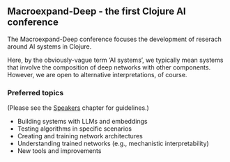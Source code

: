 ## Macroexpand-Deep - the first Clojure AI conference

The Macroexpand-Deep conference focuses the development of reserach around AI systems in Clojure.

Here, by the obviously-vague term 'AI systems', we typically mean systems that involve the composition of deep networks with other components. However, we are open to alternative interpretations, of course.

### Preferred topics
(Please see the [Speakers](./speakers.html) chapter for guidelines.)

* Building systems with LLMs and embeddings
* Testing algorithms in specific scenarios
* Creating and training network architectures
* Understanding trained networks (e.g., mechanistic interpretability)
* New tools and improvements

